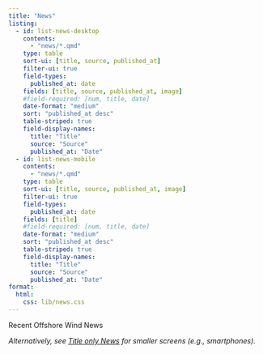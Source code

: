 ```yaml
---
title: "News"
listing:
  - id: list-news-desktop
    contents:
      - "news/*.qmd"
    type: table
    sort-ui: [title, source, published_at]
    filter-ui: true
    field-types:
      published_at: date
    fields: [title, source, published_at, image]
    #field-required: [num, title, date]
    date-format: "medium"
    sort: "published_at desc"
    table-striped: true
    field-display-names:
      title: "Title"
      source: "Source"
      published_at: "Date"
  - id: list-news-mobile
    contents:
      - "news/*.qmd"
    type: table
    sort-ui: [title, source, published_at, image]
    filter-ui: true
    field-types:
      published_at: date
    fields: [title]
    #field-required: [num, title, date]
    date-format: "medium"
    sort: "published_at desc"
    table-striped: true
    field-display-names:
      title: "Title"
      source: "Source"
      published_at: "Date"
format:
  html:
    css: lib/news.css
---
```


<!-- 
quarto render news.qmd --cache-refresh # single doc -->

Recent Offshore Wind News

_Alternatively, see [Title only News](news2.qmd) for smaller screens (e.g., smartphones)._ 

::: {#list-news-desktop}
:::

::: {#list-news-mobile}
:::
